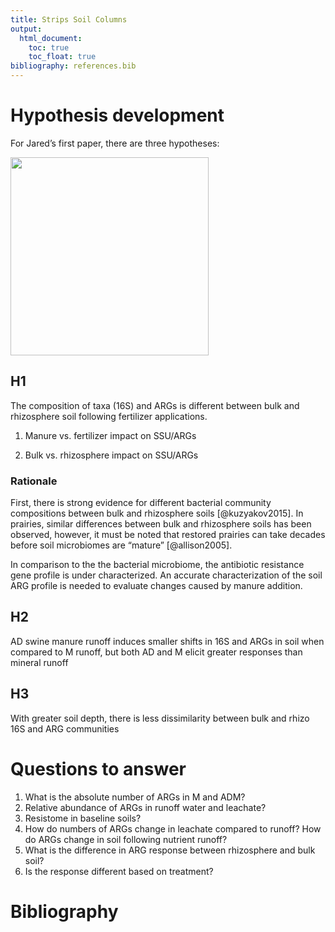 ```yaml
---
title: Strips Soil Columns
output:
  html_document:
    toc: true
    toc_float: true
bibliography: references.bib
---
```


# Hypothesis development

For Jared's first paper, there are three hypotheses:

![](images/Hypothosisbrainstormfigure.jpg){width="317"}

## H1

The composition of taxa (16S) and ARGs is different between bulk and rhizosphere soil following fertilizer applications.

1.  Manure vs. fertilizer impact on SSU/ARGs

2.  Bulk vs. rhizosphere impact on SSU/ARGs

### Rationale

First, there is strong evidence for different bacterial community compositions between bulk and rhizosphere soils [@kuzyakov2015]. In prairies, similar differences between bulk and rhizosphere soils has been observed, however, it must be noted that restored prairies can take decades before soil microbiomes are "mature" [@allison2005].

In comparison to the the bacterial microbiome, the antibiotic resistance gene profile is under characterized. An accurate characterization of the soil ARG profile is needed to evaluate changes caused by manure addition.

## H2

AD swine manure runoff induces smaller shifts in 16S and ARGs in soil when compared to M runoff, but both AD and M elicit greater responses than mineral runoff

## H3

With greater soil depth, there is less dissimilarity between bulk and rhizo 16S and ARG communities

# Questions to answer

1.  What is the absolute number of ARGs in M and ADM?
2.  Relative abundance of ARGs in runoff water and leachate?
3.  Resistome in baseline soils?
4.  How do numbers of ARGs change in leachate compared to runoff? How do ARGs change in soil following nutrient runoff?
5.  What is the difference in ARG response between rhizosphere and bulk soil?
6.  Is the response different based on treatment?

# Bibliography
